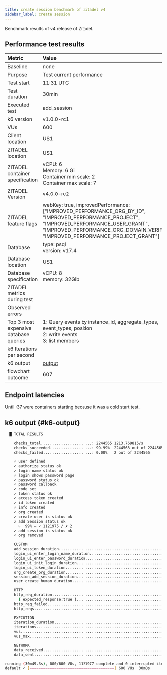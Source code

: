 ```yaml
---
title: create session benchmark of zitadel v4
sidebar_label: create session
---
```


Benchmark results of v4 release of Zitadel.

## Performance test results

| Metric                                | Value |
|:--------------------------------------|:------|
| Baseline                              | none  |
| Purpose                               | Test current performance |
| Test start                            | 11:31 UTC |
| Test duration                         | 30min |
| Executed test                         | add\_session |
| k6 version                            | v1.0.0-rc1 |
| VUs                                   | 600 |
| Client location                       | US1 |
| ZITADEL location                      | US1 |
| ZITADEL container specification       | vCPU: 6<br/> Memory: 6 Gi <br/>Container min scale: 2<br/>Container max scale: 7 |
| ZITADEL Version                       | v4.0.0-rc2 |
| ZITADEL feature flags                 | webKey: true, improvedPerformance: \[\"IMPROVED\_PERFORMANCE\_ORG\_BY\_ID\", \"IMPROVED\_PERFORMANCE\_PROJECT\", \"IMPROVED\_PERFORMANCE\_USER\_GRANT\", \"IMPROVED\_PERFORMANCE\_ORG\_DOMAIN\_VERIFIED\", \"IMPROVED\_PERFORMANCE\_PROJECT\_GRANT\"\] |
| Database                              | type: psql<br />version: v17.4 |
| Database location                     | US1 |
| Database specification                | vCPU: 8<br/> memory: 32Gib |
| ZITADEL metrics during test           |  |
| Observed errors                       |  |
| Top 3 most expensive database queries | 1: Query events by instance_id, aggregate_types, event_types, position<br/>2: write events<br/>3: list members<br/> |
| k6 Iterations per second              |  |
| k6 output                             | [output](#k6-output) |
| flowchart outcome                     | 607 |

## Endpoint latencies

Until :37 were containers starting because it was a cold start test.



<BenchmarkChart testResults={OutputSource} />

## k6 output {#k6-output}

```bash
  █ TOTAL RESULTS 

    checks_total.......................: 2244565 1213.769815/s
    checks_succeeded...................: 99.99%  2244563 out of 2244565
    checks_failed......................: 0.00%   2 out of 2244565

    ✓ user defined
    ✓ authorize status ok
    ✓ login name status ok
    ✓ login shows password page
    ✓ password status ok
    ✓ password callback
    ✓ code set
    ✓ token status ok
    ✓ access token created
    ✓ id token created
    ✓ info created
    ✓ org created
    ✓ create user is status ok
    ✗ add Session status ok
      ↳  99% — ✓ 1121975 / ✗ 2
    ✓ add session is status ok
    ✓ org removed

    CUSTOM
    add_session_duration....................................................: min=236ms    avg=962.51ms max=3.66s    p(50)=951ms    p(95)=1.33s    p(99)=1.55s   
    login_ui_enter_login_name_duration......................................: min=184.04ms avg=184.04ms max=184.04ms p(50)=184.04ms p(95)=184.04ms p(99)=184.04ms
    login_ui_enter_password_duration........................................: min=15.68ms  avg=15.68ms  max=15.68ms  p(50)=15.68ms  p(95)=15.68ms  p(99)=15.68ms 
    login_ui_init_login_duration............................................: min=128.36ms avg=128.36ms max=128.36ms p(50)=128.36ms p(95)=128.36ms p(99)=128.36ms
    login_ui_token_duration.................................................: min=87.2ms   avg=87.2ms   max=87.2ms   p(50)=87.2ms   p(95)=87.2ms   p(99)=87.2ms  
    org_create_org_duration.................................................: min=76.73ms  avg=76.73ms  max=76.73ms  p(50)=76.73ms  p(95)=76.73ms  p(99)=76.73ms 
    session_add_session_duration............................................: min=0s       avg=961.43ms max=3.66s    p(50)=950.06ms p(95)=1.33s    p(99)=1.55s   
    user_create_human_duration..............................................: min=548.74ms avg=10.69s   max=16.39s   p(50)=13.39s   p(95)=15.97s   p(99)=16.28s  

    HTTP
    http_req_duration.......................................................: min=0s       avg=966.15ms max=18.87s   p(50)=950.04ms p(95)=1.33s    p(99)=1.55s   
      { expected_response:true }............................................: min=15.68ms  avg=966.15ms max=18.87s   p(50)=950.04ms p(95)=1.33s    p(99)=1.55s   
    http_req_failed.........................................................: 0.00%   2 out of 1123187
    http_reqs...............................................................: 1123187 607.374025/s

    EXECUTION
    iteration_duration......................................................: min=1.63ms   avg=962.61ms max=3.66s    p(50)=951.17ms p(95)=1.33s    p(99)=1.55s   
    iterations..............................................................: 1121977 606.719706/s
    vus.....................................................................: 0       min=0            max=600
    vus_max.................................................................: 600     min=600          max=600

    NETWORK
    data_received...........................................................: 617 MB  334 kB/s
    data_sent...............................................................: 184 MB  100 kB/s

running (30m49.3s), 000/600 VUs, 1121977 complete and 0 interrupted iterations
default ✓ [======================================] 600 VUs  30m0s
```

